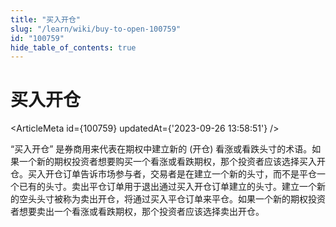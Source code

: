 ```yaml
---
title: "买入开仓"
slug: "/learn/wiki/buy-to-open-100759"
id: "100759"
hide_table_of_contents: true
---
```



# 买入开仓

<ArticleMeta id={100759} updatedAt={'2023-09-26 13:58:51'} />
<div className='border-solid border-b border-t-0 my-4 border-[var(--ifm-color-gray-300)]' />

“买入开仓” 是券商用来代表在期权中建立新的 (开仓) 看涨或看跌头寸的术语。如果一个新的期权投资者想要购买一个看涨或看跌期权，那个投资者应该选择买入开仓。买入开仓订单告诉市场参与者，交易者是在建立一个新的头寸，而不是平仓一个已有的头寸。卖出平仓订单用于退出通过买入开仓订单建立的头寸。建立一个新的空头头寸被称为卖出开仓，将通过买入平仓订单来平仓。如果一个新的期权投资者想要卖出一个看涨或看跌期权，那个投资者应该选择卖出开仓。
